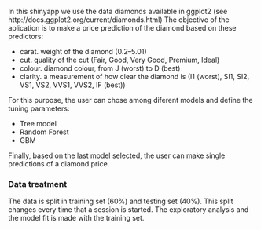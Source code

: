 In this shinyapp we use the data diamonds available in ggplot2 (see http://docs.ggplot2.org/current/diamonds.html)
The objective of the aplication is to make a price prediction of the diamond based on
these predictors:

* carat. weight of the diamond (0.2--5.01)
* cut. quality of the cut (Fair, Good, Very Good, Premium, Ideal)
* colour. diamond colour, from J (worst) to D (best)
* clarity. a measurement of how clear the diamond is (I1 (worst), SI1, SI2, VS1, VS2, VVS1, VVS2, IF (best))

For this purpose, the user can chose among diferent models and define the tuning parameters:

* Tree model
* Random Forest
* GBM

Finally, based on the last model selected, the user can make single predictions of a diamond price.

### Data treatment

The data is split in training set (60%) and testing set (40%). This split changes every time that a session is started.
The exploratory analysis and the model fit is made with the training set.
